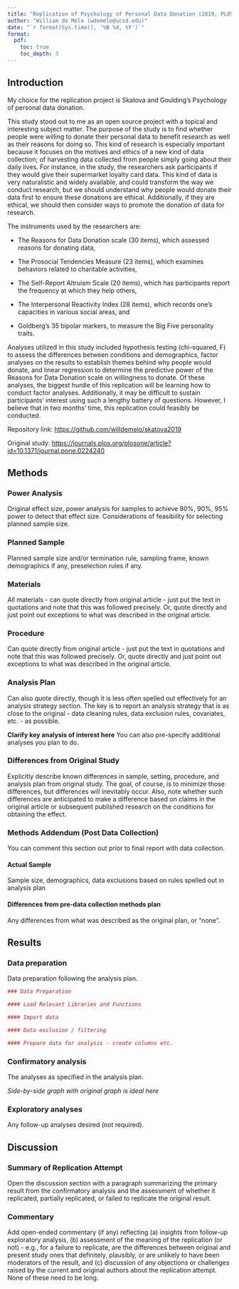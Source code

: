 ```yaml
---
title: "Replication of Psychology of Personal Data Donation (2019, PLOS ONE)"
author: "William de Melo (wdemelo@ucsd.edu)"
date: "`r format(Sys.time(), '%B %d, %Y')`"
format:
  pdf:
    toc: true
    toc_depth: 3
---
```


<!-- Replication reports should all use this template to standardize reporting across projects.  These reports will be public supplementary materials that accompany the summary report(s) of the aggregate results. -->

## Introduction

My choice for the replication project is Skatova and Goulding's Psychology of personal data donation.

This study stood out to me as an open source project with a topical and interesting subject matter. The purpose of the study is to find whether people were willing to donate their personal data to benefit research as well as their reasons for doing so. This kind of research is especially important because it focuses on the motives and ethics of a new kind of data collection; of harvesting data collected from people simply going about their daily lives. For instance, in the study, the researchers ask participants if they would give their supermarket loyalty card data. This kind of data is very naturalistic and widely available, and could transform the way we conduct research, but we should understand why people would donate their data first to ensure these donations are ethical. Additionally, if they are ethical, we should then consider ways to promote the donation of data for research.

The instruments used by the researchers are:

-   The Reasons for Data Donation scale (30 items), which assessed reasons for donating data,

-   The Prosocial Tendencies Measure (23 items), which examines behaviors related to charitable activities,

-   The Self-Report Altruism Scale (20 items), which has participants report the frequency at which they help others,

-   The Interpersonal Reactivity Index (28 items), which records one's capacities in various social areas, and

-   Goldberg's 35 bipolar markers, to measure the Big Five personality traits.

Analyses utilized in this study included hypothesis testing (chi-squared, F) to assess the differences between conditions and demographics, factor analyses on the results to establish themes behind why people would donate, and linear regression to determine the predictive power of the Reasons for Data Donation scale on willingness to donate. Of these analyses, the biggest hurdle of this replication will be learning how to conduct factor analyses. Additionally, it may be difficult to sustain participants' interest using such a lengthy battery of questions. However, I believe that in two months' time, this replication could feasibly be conducted.

Repository link: <https://github.com/willdemelo/skatova2019>

Original study: <https://journals.plos.org/plosone/article?id=10.1371/journal.pone.0224240>

## Methods

### Power Analysis

Original effect size, power analysis for samples to achieve 80%, 90%, 95% power to detect that effect size. Considerations of feasibility for selecting planned sample size.

### Planned Sample

Planned sample size and/or termination rule, sampling frame, known demographics if any, preselection rules if any.

### Materials

All materials - can quote directly from original article - just put the text in quotations and note that this was followed precisely. Or, quote directly and just point out exceptions to what was described in the original article.

### Procedure

Can quote directly from original article - just put the text in quotations and note that this was followed precisely. Or, quote directly and just point out exceptions to what was described in the original article.

### Analysis Plan

Can also quote directly, though it is less often spelled out effectively for an analysis strategy section. The key is to report an analysis strategy that is as close to the original - data cleaning rules, data exclusion rules, covariates, etc. - as possible.

**Clarify key analysis of interest here** You can also pre-specify additional analyses you plan to do.

### Differences from Original Study

Explicitly describe known differences in sample, setting, procedure, and analysis plan from original study. The goal, of course, is to minimize those differences, but differences will inevitably occur. Also, note whether such differences are anticipated to make a difference based on claims in the original article or subsequent published research on the conditions for obtaining the effect.

### Methods Addendum (Post Data Collection)

You can comment this section out prior to final report with data collection.

#### Actual Sample

Sample size, demographics, data exclusions based on rules spelled out in analysis plan

#### Differences from pre-data collection methods plan

Any differences from what was described as the original plan, or “none”.

## Results

### Data preparation

Data preparation following the analysis plan.

```r
### Data Preparation

#### Load Relevant Libraries and Functions

#### Import data

#### Data exclusion / filtering

#### Prepare data for analysis - create columns etc.
```

### Confirmatory analysis

The analyses as specified in the analysis plan.

*Side-by-side graph with original graph is ideal here*

### Exploratory analyses

Any follow-up analyses desired (not required).

## Discussion

### Summary of Replication Attempt

Open the discussion section with a paragraph summarizing the primary result from the confirmatory analysis and the assessment of whether it replicated, partially replicated, or failed to replicate the original result.

### Commentary

Add open-ended commentary (if any) reflecting (a) insights from follow-up exploratory analysis, (b) assessment of the meaning of the replication (or not) - e.g., for a failure to replicate, are the differences between original and present study ones that definitely, plausibly, or are unlikely to have been moderators of the result, and (c) discussion of any objections or challenges raised by the current and original authors about the replication attempt. None of these need to be long.
